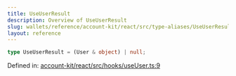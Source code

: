 ```yaml
---
title: UseUserResult
description: Overview of UseUserResult
slug: wallets/reference/account-kit/react/src/type-aliases/UseUserResult
layout: reference
---
```


```ts
type UseUserResult = (User & object) | null;
```

Defined in: [account-kit/react/src/hooks/useUser.ts:9](https://github.com/alchemyplatform/aa-sdk/blob/4987bdd63823427c48ec21401b71fa3cfc2d0675/account-kit/react/src/hooks/useUser.ts#L9)
